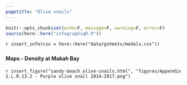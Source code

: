```yaml
---
pagetitle: "Olive snails"
---
```


```r
knitr::opts_chunk$set(echo=F, message=F, warning=F, error=F)
source(here::here("infographiqR.R"))
```

`r insert_info(csv = here::here("data/gsheets/modals.csv"))`


### {.tabset}

#### Maps - Density at Makah Bay

`r insert_figure("sandy-beach_olive-snails.html", "figures/Appendix S.L.R.13.2 - Purple olive snail 2014-2017.png")`
